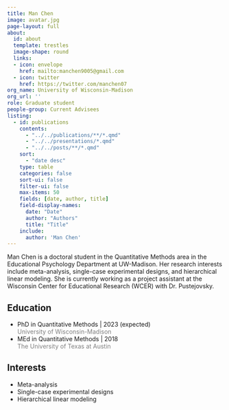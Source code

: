 ```yaml
---
title: Man Chen
image: avatar.jpg
page-layout: full
about:
  id: about
  template: trestles
  image-shape: round
  links:
  - icon: envelope
    href: mailto:manchen9005@gmail.com
  - icon: twitter
    href: https://twitter.com/manchen07
org_name: University of Wisconsin-Madison
org_url: ''
role: Graduate student
people-group: Current Advisees
listing:
  - id: publications
    contents: 
      - "../../publications/**/*.qmd"
      - "../../presentations/*.qmd"
      - "../../posts/**/*.qmd"
    sort: 
      - "date desc"
    type: table
    categories: false
    sort-ui: false
    filter-ui: false
    max-items: 50
    fields: [date, author, title]
    field-display-names:
      date: "Date"
      author: "Authors"
      title: "Title"
    include: 
      author: 'Man Chen'
---
```


:::::{#about}

Man Chen is a doctoral student in the Quantitative Methods area in the Educational Psychology Department at UW-Madison. Her research interests include meta-analysis, single-case experimental designs, and hierarchical linear modeling. She is currently working as a project assistant at the Wisconsin Center for Educational Research (WCER) with Dr. Pustejovsky.

::::{.grid}

::: {.g-col-6}

## Education

- PhD in Quantitative Methods | 2023 (expected) <br> [University of Wisconsin-Madison]{style='color:gray;'}
- MEd in Quantitative Methods | 2018 <br> [The University of Texas at Austin]{style='color:gray;'}

:::

::: {.g-col-6}

## Interests

- Meta-analysis
- Single-case experimental designs
- Hierarchical linear modeling

:::

::::

:::::

:::::{#publications}
:::::
